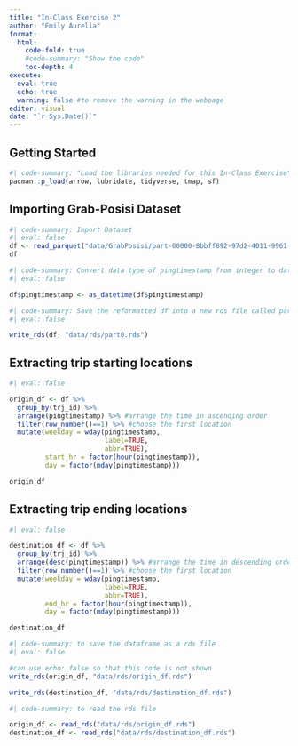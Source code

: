 ```yaml
---
title: "In-Class Exercise 2"
author: "Emily Aurelia"
format:
  html:
    code-fold: true
    #code-summary: "Show the code"
    toc-depth: 4
execute: 
  eval: true
  echo: true
  warning: false #to remove the warning in the webpage
editor: visual
date: "`r Sys.Date()`"
---
```


## Getting Started

```r
#| code-summary: "Load the libraries needed for this In-Class Exercise"
pacman::p_load(arrow, lubridate, tidyverse, tmap, sf)
```

## Importing Grab-Posisi Dataset

```r
#| code-summary: Import Dataset
#| eval: false
df <- read_parquet("data/GrabPosisi/part-00000-8bbff892-97d2-4011-9961-703e38972569.c000.snappy.parquet")
df
```

```r
#| code-summary: Convert data type of pingtimestamp from integer to date-time
#| eval: false

df$pingtimestamp <- as_datetime(df$pingtimestamp)
```

```r
#| code-summary: Save the reformatted df into a new rds file called part0.rds
#| eval: false

write_rds(df, "data/rds/part0.rds")
```

## Extracting trip starting locations

```r
#| eval: false

origin_df <- df %>% 
  group_by(trj_id) %>% 
  arrange(pingtimestamp) %>% #arrange the time in ascending order
  filter(row_number()==1) %>% #choose the first location 
  mutate(weekday = wday(pingtimestamp, 
                        label=TRUE,
                        abbr=TRUE),
         start_hr = factor(hour(pingtimestamp)),
         day = factor(mday(pingtimestamp)))

origin_df
```

## Extracting trip ending locations

```r
#| eval: false

destination_df <- df %>% 
  group_by(trj_id) %>% 
  arrange(desc(pingtimestamp)) %>% #arrange the time in descending order
  filter(row_number()==1) %>% #choose the first location 
  mutate(weekday = wday(pingtimestamp, 
                        label=TRUE,
                        abbr=TRUE),
         end_hr = factor(hour(pingtimestamp)),
         day = factor(mday(pingtimestamp)))

destination_df
```

```r
#| code-summary: to save the dataframe as a rds file
#| eval: false

#can use echo: false so that this code is not shown
write_rds(origin_df, "data/rds/origin_df.rds")

write_rds(destination_df, "data/rds/destination_df.rds")
```


```r
#| code-summary: to read the rds file

origin_df <- read_rds("data/rds/origin_df.rds")
destination_df <- read_rds("data/rds/destination_df.rds")
```


